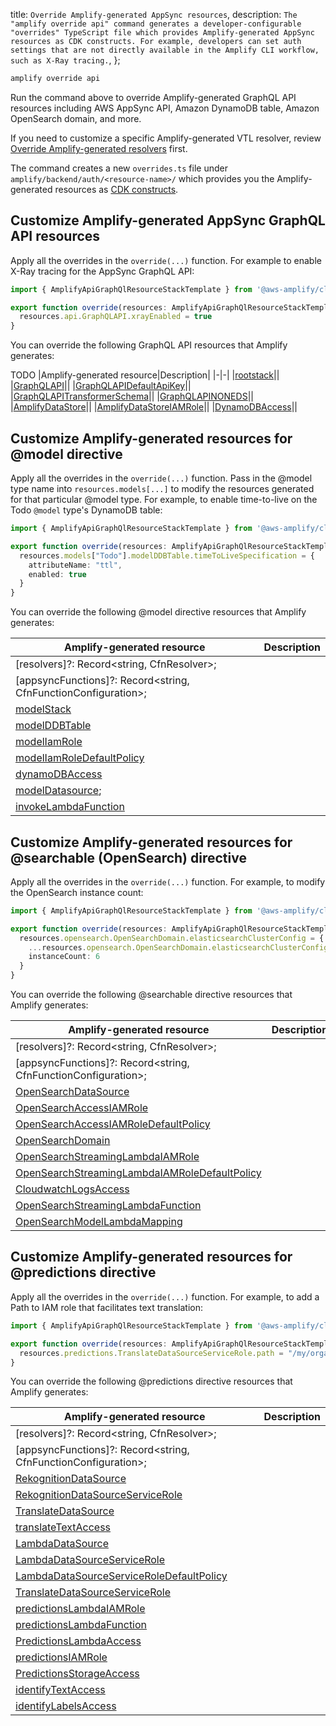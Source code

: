   title: `Override Amplify-generated AppSync resources`,
  description: `The "amplify override api" command generates a developer-configurable "overrides" TypeScript file which provides Amplify-generated AppSync resources as CDK constructs. For example, developers can set auth settings that are not directly available in the Amplify CLI workflow, such as X-Ray tracing.`,
};

```bash
amplify override api
```

Run the command above to override Amplify-generated GraphQL API resources including AWS AppSync API, Amazon DynamoDB table, Amazon OpenSearch domain, and more.

<Callout>

If you need to customize a specific Amplify-generated VTL resolver, review [Override Amplify-generated resolvers](/cli/graphql/custom-business-logic/#override-amplify-generated-resolvers) first.
</Callout>

The command creates a new `overrides.ts` file under `amplify/backend/auth/<resource-name>/` which provides you the Amplify-generated resources as [CDK constructs](https://docs.aws.amazon.com/cdk/latest/guide/home.html).

## Customize Amplify-generated AppSync GraphQL API resources

Apply all the overrides in the `override(...)` function. For example to enable X-Ray tracing for the AppSync GraphQL API:

```ts
import { AmplifyApiGraphQlResourceStackTemplate } from '@aws-amplify/cli-extensibility-helper';

export function override(resources: AmplifyApiGraphQlResourceStackTemplate) {
  resources.api.GraphQLAPI.xrayEnabled = true
}
```

You can override the following GraphQL API resources that Amplify generates:

TODO
|Amplify-generated resource|Description|
|-|-|
|[rootstack](https://docs.aws.amazon.com/AWSCloudFormation/latest/UserGuide/aws-properties-stack.html)||
|[GraphQLAPI](https://docs.aws.amazon.com/AWSCloudFormation/latest/UserGuide/aws-resource-appsync-graphqlapi.html)||
|[GraphQLAPIDefaultApiKey](https://docs.aws.amazon.com/AWSCloudFormation/latest/UserGuide/aws-resource-appsync-apikey.html)||
|[GraphQLAPITransformerSchema](https://docs.aws.amazon.com/AWSCloudFormation/latest/UserGuide/aws-resource-appsync-graphqlschema.html)||
|[GraphQLAPINONEDS](https://docs.aws.amazon.com/AWSCloudFormation/latest/UserGuide/aws-resource-appsync-datasource.html)||
|[AmplifyDataStore](https://docs.aws.amazon.com/AWSCloudFormation/latest/UserGuide/aws-resource-dynamodb-table.html)||
|[AmplifyDataStoreIAMRole](https://docs.aws.amazon.com/AWSCloudFormation/latest/UserGuide/aws-resource-iam-role.html)||
|[DynamoDBAccess](https://docs.aws.amazon.com/AWSCloudFormation/latest/UserGuide/aws-resource-iam-policy.html)||

## Customize Amplify-generated resources for @model directive

Apply all the overrides in the `override(...)` function. Pass in the @model type name into `resources.models[...]` to modify the resources generated for that particular @model type. For example, to enable time-to-live on the Todo `@model` type's DynamoDB table:

```ts
import { AmplifyApiGraphQlResourceStackTemplate } from '@aws-amplify/cli-extensibility-helper';

export function override(resources: AmplifyApiGraphQlResourceStackTemplate) {
  resources.models["Todo"].modelDDBTable.timeToLiveSpecification = {
    attributeName: "ttl",
    enabled: true
  }
}
```

You can override the following @model directive resources that Amplify generates:

|Amplify-generated resource|Description|
|-|-|
[resolvers]?: Record<string, CfnResolver>;||
[appsyncFunctions]?: Record<string, CfnFunctionConfiguration>;||
[modelStack](https://docs.aws.amazon.com/AWSCloudFormation/latest/UserGuide/aws-properties-stack.html)||
[modelDDBTable](https://docs.aws.amazon.com/AWSCloudFormation/latest/UserGuide/aws-resource-dynamodb-table.html)||
[modelIamRole](https://docs.aws.amazon.com/AWSCloudFormation/latest/UserGuide/aws-resource-iam-role.html)||
[modelIamRoleDefaultPolicy](https://docs.aws.amazon.com/AWSCloudFormation/latest/UserGuide/aws-resource-iam-policy.html)||
[dynamoDBAccess](https://docs.aws.amazon.com/AWSCloudFormation/latest/UserGuide/aws-resource-iam-policy.html)||
[modelDatasource](https://docs.aws.amazon.com/AWSCloudFormation/latest/UserGuide/aws-resource-appsync-datasource.html);||
[invokeLambdaFunction](https://docs.aws.amazon.com/AWSCloudFormation/latest/UserGuide/aws-resource-iam-policy.html)||

## Customize Amplify-generated resources for @searchable (OpenSearch) directive

Apply all the overrides in the `override(...)` function. For example, to modify the OpenSearch instance count:

```ts
import { AmplifyApiGraphQlResourceStackTemplate } from '@aws-amplify/cli-extensibility-helper';

export function override(resources: AmplifyApiGraphQlResourceStackTemplate) {
  resources.opensearch.OpenSearchDomain.elasticsearchClusterConfig = {
    ...resources.opensearch.OpenSearchDomain.elasticsearchClusterConfig,
    instanceCount: 6
  }
}
```

You can override the following @searchable directive resources that Amplify generates:

|Amplify-generated resource|Description|
|-|-|
[resolvers]?: Record<string, CfnResolver>;||
[appsyncFunctions]?: Record<string, CfnFunctionConfiguration>;||
[OpenSearchDataSource](https://docs.aws.amazon.com/AWSCloudFormation/latest/UserGuide/aws-resource-appsync-datasource.html)||
[OpenSearchAccessIAMRole](https://docs.aws.amazon.com/AWSCloudFormation/latest/UserGuide/aws-resource-iam-role.html)||
[OpenSearchAccessIAMRoleDefaultPolicy](https://docs.aws.amazon.com/AWSCloudFormation/latest/UserGuide/aws-resource-iam-policy.html)||
[OpenSearchDomain](https://docs.aws.amazon.com/AWSCloudFormation/latest/UserGuide/aws-resource-elasticsearch-domain.html)||
[OpenSearchStreamingLambdaIAMRole](https://docs.aws.amazon.com/AWSCloudFormation/latest/UserGuide/aws-resource-iam-role.html)||
[OpenSearchStreamingLambdaIAMRoleDefaultPolicy](https://docs.aws.amazon.com/AWSCloudFormation/latest/UserGuide/aws-resource-iam-policy.html)||
[CloudwatchLogsAccess](https://docs.aws.amazon.com/AWSCloudFormation/latest/UserGuide/aws-resource-iam-policy.html)||
[OpenSearchStreamingLambdaFunction](https://docs.aws.amazon.com/AWSCloudFormation/latest/UserGuide/aws-resource-lambda-function.html)||
[OpenSearchModelLambdaMapping](https://docs.aws.amazon.com/AWSCloudFormation/latest/UserGuide/aws-resource-lambda-eventsourcemapping.html)||

## Customize Amplify-generated resources for @predictions directive

Apply all the overrides in the `override(...)` function. For example, to add a Path to IAM role that facilitates text translation:

```ts
import { AmplifyApiGraphQlResourceStackTemplate } from '@aws-amplify/cli-extensibility-helper';

export function override(resources: AmplifyApiGraphQlResourceStackTemplate) {
  resources.predictions.TranslateDataSourceServiceRole.path = "/my/organization/"
}
```

You can override the following @predictions directive resources that Amplify generates:

|Amplify-generated resource|Description|
|-|-|
|[resolvers]?: Record<string, CfnResolver>;||
|[appsyncFunctions]?: Record<string, CfnFunctionConfiguration>;||
|[RekognitionDataSource](https://docs.aws.amazon.com/AWSCloudFormation/latest/UserGuide/aws-resource-appsync-datasource.html)||
|[RekognitionDataSourceServiceRole](https://docs.aws.amazon.com/AWSCloudFormation/latest/UserGuide/aws-resource-iam-role.html)||
|[TranslateDataSource](https://docs.aws.amazon.com/AWSCloudFormation/latest/UserGuide/aws-resource-appsync-datasource.html)||
|[translateTextAccess](https://docs.aws.amazon.com/AWSCloudFormation/latest/UserGuide/aws-resource-iam-policy.html)||
|[LambdaDataSource](https://docs.aws.amazon.com/AWSCloudFormation/latest/UserGuide/aws-resource-appsync-datasource.html)||
|[LambdaDataSourceServiceRole](https://docs.aws.amazon.com/AWSCloudFormation/latest/UserGuide/aws-resource-iam-role.html)||
|[LambdaDataSourceServiceRoleDefaultPolicy](https://docs.aws.amazon.com/AWSCloudFormation/latest/UserGuide/aws-resource-iam-policy.html)||
|[TranslateDataSourceServiceRole](https://docs.aws.amazon.com/AWSCloudFormation/latest/UserGuide/aws-resource-iam-role.html)||
|[predictionsLambdaIAMRole](https://docs.aws.amazon.com/AWSCloudFormation/latest/UserGuide/aws-resource-iam-role.html)||
|[predictionsLambdaFunction](https://docs.aws.amazon.com/AWSCloudFormation/latest/UserGuide/aws-resource-lambda-function.html)||
|[PredictionsLambdaAccess](https://docs.aws.amazon.com/AWSCloudFormation/latest/UserGuide/aws-resource-iam-role.html)||
|[predictionsIAMRole](https://docs.aws.amazon.com/AWSCloudFormation/latest/UserGuide/aws-resource-iam-role.html)||
|[PredictionsStorageAccess](https://docs.aws.amazon.com/AWSCloudFormation/latest/UserGuide/aws-resource-iam-policy.html)||
|[identifyTextAccess](https://docs.aws.amazon.com/AWSCloudFormation/latest/UserGuide/aws-resource-iam-policy.html)||
|[identifyLabelsAccess](https://docs.aws.amazon.com/AWSCloudFormation/latest/UserGuide/aws-resource-iam-policy.html)||

